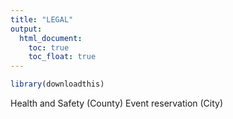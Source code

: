 ```yaml
---
title: "LEGAL"
output:
  html_document:
    toc: true
    toc_float: true
---
```



```r
library(downloadthis)
```

Health and Safety (County)
Event reservation (City)
